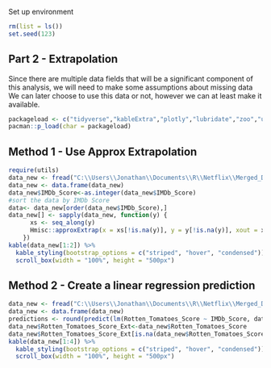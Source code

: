 


Set up environment
```{r}
rm(list = ls())
set.seed(123)
```

## Part 2 - Extrapolation
Since there are multiple data fields that will be a significant component of this analysis, we will need to make some assumptions about missing data We can later choose to use this data or not, however we can at least make it available.
```{r}
packageload <- c("tidyverse","kableExtra","plotly","lubridate","zoo","urca","base","caTools","caret","priceR","countrycode","plyr","data.table","utilsIPEA","Hmisc")
pacman::p_load(char = packageload)
```

## Method 1 - Use Approx Extrapolation
```{r}
require(utils)
data_new <- fread("C:\\Users\\Jonathan\\Documents\\R\\Netflix\\Merged_Dataset_2.csv", select=c("IMDb_Score","Rotten_Tomatoes_Score"))
data_new <- data.frame(data_new)
data_new$IMDb_Score<-as.integer(data_new$IMDb_Score)
#sort the data by IMDb Score
data<- data_new[order(data_new$IMDb_Score),]
data_new[] <- sapply(data_new, function(y) {
      xs <- seq_along(y)
      Hmisc::approxExtrap(x = xs[!is.na(y)], y = y[!is.na(y)], xout = xs)$y
    })
kable(data_new[1:2]) %>%
  kable_styling(bootstrap_options = c("striped", "hover", "condensed")) %>%
  scroll_box(width = "100%", height = "500px")
```

## Method 2 - Create a linear regression prediction
```{r}
data_new <- fread("C:\\Users\\Jonathan\\Documents\\R\\Netflix\\Merged_Dataset_2.csv", select=c("Title","IMDb_Score","Rotten_Tomatoes_Score"))
data_new <- data.frame(data_new)
predictions <- round(predict(lm(Rotten_Tomatoes_Score ~ IMDb_Score, data_new), newdata = data_new), 2)
data_new$Rotten_Tomatoes_Score_Ext<-data_new$Rotten_Tomatoes_Score
data_new$Rotten_Tomatoes_Score_Ext[is.na(data_new$Rotten_Tomatoes_Score_Ext)] <- predictions[is.na(data_new$Rotten_Tomatoes_Score)]
kable(data_new[1:4]) %>%
  kable_styling(bootstrap_options = c("striped", "hover", "condensed")) %>%
  scroll_box(width = "100%", height = "500px")
```
```

```

